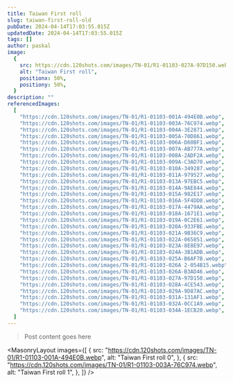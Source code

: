 ```yaml
---
title: Taiwan First roll
slug: taiwan-first-roll-old
pubDate: 2024-04-14T17:03:55.015Z
updatedDate: 2024-04-14T17:03:55.015Z
tags: []
author: paskal
image:
  {
    src: https://cdn.120shots.com/images/TN-01/R1-01103-027A-97D150.webp,
    alt: "Taiwan First roll",
    positionx: 50%,
    positiony: 50%,
  }
description: ""
referencedImages:
  [
    "https://cdn.120shots.com/images/TN-01/R1-01103-001A-494E0B.webp",
    "https://cdn.120shots.com/images/TN-01/R1-01103-003A-76C974.webp",
    "https://cdn.120shots.com/images/TN-01/R1-01103-004A-3E2871.webp",
    "https://cdn.120shots.com/images/TN-01/R1-01103-005A-70D861.webp",
    "https://cdn.120shots.com/images/TN-01/R1-01103-006A-D60BF1.webp",
    "https://cdn.120shots.com/images/TN-01/R1-01103-007A-AB777A.webp",
    "https://cdn.120shots.com/images/TN-01/R1-01103-008A-2ADF2A.webp",
    "https://cdn.120shots.com/images/TN-01/R1-01103-009A-C3AD70.webp",
    "https://cdn.120shots.com/images/TN-01/R1-01103-010A-349287.webp",
    "https://cdn.120shots.com/images/TN-01/R1-01103-011A-979527.webp",
    "https://cdn.120shots.com/images/TN-01/R1-01103-013A-97EBC5.webp",
    "https://cdn.120shots.com/images/TN-01/R1-01103-014A-9AE844.webp",
    "https://cdn.120shots.com/images/TN-01/R1-01103-015A-982E17.webp",
    "https://cdn.120shots.com/images/TN-01/R1-01103-016A-5F4DD8.webp",
    "https://cdn.120shots.com/images/TN-01/R1-01103-017A-4479AA.webp",
    "https://cdn.120shots.com/images/TN-01/R1-01103-018A-1671E1.webp",
    "https://cdn.120shots.com/images/TN-01/R1-01103-019A-0C2E61.webp",
    "https://cdn.120shots.com/images/TN-01/R1-01103-020A-933FBE.webp",
    "https://cdn.120shots.com/images/TN-01/R1-01103-021A-9B36C9.webp",
    "https://cdn.120shots.com/images/TN-01/R1-01103-022A-065051.webp",
    "https://cdn.120shots.com/images/TN-01/R1-01103-023A-8E8E97.webp",
    "https://cdn.120shots.com/images/TN-01/R1-01103-024A-3B1ADB.webp",
    "https://cdn.120shots.com/images/TN-01/R1-01103-025A-B6AF7B.webp",
    "https://cdn.120shots.com/images/TN-01/R1-01103-026A 2-054B15.webp",
    "https://cdn.120shots.com/images/TN-01/R1-01103-026A-B3AD46.webp",
    "https://cdn.120shots.com/images/TN-01/R1-01103-027A-97D150.webp",
    "https://cdn.120shots.com/images/TN-01/R1-01103-028A-4CE543.webp",
    "https://cdn.120shots.com/images/TN-01/R1-01103-029A-9D87AC.webp",
    "https://cdn.120shots.com/images/TN-01/R1-01103-031A-131AF1.webp",
    "https://cdn.120shots.com/images/TN-01/R1-01103-032A-0CC1A9.webp",
    "https://cdn.120shots.com/images/TN-01/R1-01103-034A-1ECB20.webp",
  ]
---
```


> Post content goes here


<MasonryLayout
  images={[
    {
      src: "https://cdn.120shots.com/images/TN-01/R1-01103-001A-494E0B.webp",
      alt: "Taiwan First roll 0",
    },
    {
      src: "https://cdn.120shots.com/images/TN-01/R1-01103-003A-76C974.webp",
      alt: "Taiwan First roll 1",
    },
  ]}
/>
